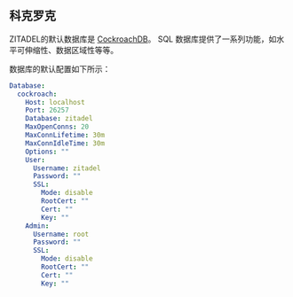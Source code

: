 ## 科克罗克

ZITADEL的默认数据库是 [CockroachDB](https://www.cockroachlabs.com)。 SQL 数据库提供了一系列功能，如水平可伸缩性、数据区域性等等。

数据库的默认配置如下所示：

```yaml
Database:
  cockroach:
    Host: localhost
    Port: 26257
    Database: zitadel
    MaxOpenConns: 20
    MaxConnLifetime: 30m
    MaxConnIdleTime: 30m
    Options: ""
    User:
      Username: zitadel
      Password: ""
      SSL:
        Mode: disable
        RootCert: ""
        Cert: ""
        Key: ""
    Admin:
      Username: root
      Password: ""
      SSL:
        Mode: disable
        RootCert: ""
        Cert: ""
        Key: ""
```
